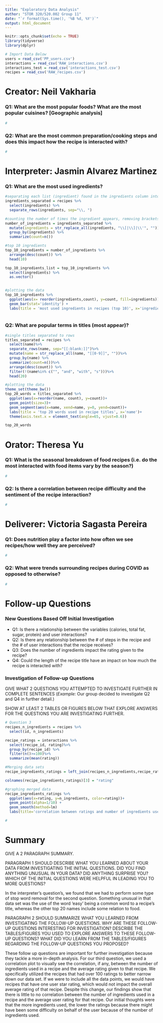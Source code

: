 ```yaml
---
title: "Exploratory Data Analysis"
author: "STOR 320/520.002 Group 11"
date: "`r format(Sys.time(), '%B %d, %Y')`"
output: html_document
---
```


```r
knitr::opts_chunk$set(echo = TRUE)
library(tidyverse)
library(dplyr)

# Import Data Below
users = read_csv('PP_users.csv')
interactions = read_csv('RAW_interactions.csv')
interactions_test = read_csv('interactions_test.csv')
recipes = read_csv('RAW_recipes.csv')
```

# Creator: Neil Vakharia

### Q1: What are the most popular foods? What are the most popular cuisines? [Geographic analysis]

```r
#
```

### Q2: What are the most common preparation/cooking steps and does this impact how the recipe is interacted with?

```r
#
```

# Interpreter: Jasmin Alvarez Martinez

### Q1: What are the most used ingredients?

```r
#separating each list (ingredient) found in the ingredients column into rows
ingredients_separated = recipes %>%
  select(ingredients) %>%
  separate_rows(ingredients, sep="\\, ")
```


```r
#counting the number of times the ingredient appears, removing brackets
number_of_ingredients = ingredients_separated %>%
  mutate(ingredients = str_replace_all(ingredients, "\\[|\\]|\\'", "")) %>%
  group_by(ingredients) %>%
  summarize(count=n())
```

```r
#top 10 ingredients
top_10_ingredients = number_of_ingredients %>%
  arrange(desc(count)) %>%
  head(10)
```

```r
top_10_ingredients_list = top_10_ingredients %>%
  select(ingredients) %>%
  as.vector()
  
```

```r
#plotting the data
top_10_ingredients %>%
  ggplot(aes(x= reorder(ingredients,count), y=count, fill=ingredients))+
  geom_bar(stat='identity') +
  labs(title = 'most used ingredients in recipes (top 10)', x='ingredient name', y='ingredient count')
  
```

### Q2: What are popular terms in titles (most appear)?

```r
#single titles separated to rows
titles_separated = recipes %>%
  select(name)%>%
  separate_rows(name, sep="[[:blank:]]")%>%
  mutate(name = str_replace_all(name, "[[0-9]]", ""))%>%
  group_by(name) %>%
  summarize(count=n())%>%
  arrange(desc(count)) %>%
  filter(!(name%in% c("", "and", "with", "s")))%>%
  head(20)
```


```r
#plotting the data
theme_set(theme_bw())
top_20_words = titles_separated %>%
  ggplot(aes(x=reorder(name, count), y=count))+
  geom_point(size=3)+
  geom_segment(aes(x=name, xend=name, y=0, yend=count))+
  labs(title = 'top 20 words used in recipe titles', x='name')+
  theme(axis.text.x = element_text(angle=65, vjust=0.6))

top_20_words
```

# Orator: Theresa Yu

### Q1: What is the seasonal breakdown of food recipes (i.e. do the most interacted with food items vary by the season?)

```r
#
```

### Q2: Is there a correlation between recipe difficulty and the sentiment of the recipe interaction?

```r
#
```

# Deliverer: Victoria Sagasta Pereira

### Q1: Does nutrition play a factor into how often we see recipes/how well they are perceived?

```r
#
```

### Q2: What were trends surrounding recipes during COVID as opposed to otherwise?

```r
#
```

# Follow-up Questions

### New Questions Based Off Initial Investigation

- Q1: Is there a relationship between the variables (calories, total fat, sugar, protein) and user interactions?
- Q2: Is there any relationship between the # of steps in the recipe and the # of user interactions that the recipe receives?
- Q3: Does the number of ingredients impact the rating given to the recipe?
- Q4: Could the length of the recipe title have an impact on how much the recipe is interacted with?

### Investigation of Follow-up Questions

GIVE WHAT 2 QUESTIONS YOU ATTEMPTED TO INVESTIGATE FURTHER IN COMPLETE SENTENCES (*Example:* Our group decided to investigate Q2 and Q4 in further detail.)

SHOW AT LEAST 2 TABLES OR FIGURES BELOW THAT EXPLORE ANSWERS FOR THE QUESTIONS YOU ARE INVESTIGATING FURTHER.

```r
# Question 3 
recipes_n_ingredients = recipes %>%
  select(id, n_ingredients)

recipe_ratings = interactions %>%
  select(recipe_id, rating)%>%
  group_by(recipe_id) %>%
  filter(n()>=100)%>%
  summarize(mean(rating))

```

```r
#Merging data sets
recipe_ingredients_ratings = left_join(recipes_n_ingredients,recipe_ratings, by=c('id'= 'recipe_id'))

colnames(recipe_ingredients_ratings)[3] = "rating"
```

```r
#graphing merged data
recipe_ingredients_ratings %>%
  ggplot(aes(x=rating, y=n_ingredients, color=rating))+
  geom_point(alpha=1/10) +
  geom_smooth(method=lm)
  labs(title='correlation between ratings and number of ingredients used in a recipe')
```

```r
#
```

# Summary

GIVE A 2 PARAGRAPH SUMMARY. 

PARAGRAPH 1 SHOULD DESCRIBE WHAT YOU LEARNED ABOUT YOUR DATA FROM INVESTIGATING THE INITIAL QUESTIONS. DID YOU FIND ANYTHING UNUSUAL IN YOUR DATA? DID ANYTHING SURPRISE YOU? WHICH OF THE INITIAL QUESTIONS WERE HELPFUL IN LEADING YOU TO MORE QUESTIONS?

In the interpreter's question's, we found that we had to perform some type of stop word removal for the second question. Something unusual in that data set was the use of the word 'easy' being a common word to a recipe's title, whereas the other top 20 names include some relation to food.  

PARAGRAPH 2 SHOULD SUMMARIZE WHAT YOU LEARNED FROM INVESTIGATING THE FOLLOW-UP QUESTIONS. WHY ARE THESE FOLLOW-UP QUESTIONS INTERESTING FOR INVESTIGATION? DESCRIBE THE TABLES/FIGURES YOU USED TO EXPLORE ANSWERS TO THESE FOLLOW-UP QUESTIONS? WHAT DID YOU LEARN FROM THE TABLES/FIGURES REGARDING THE FOLLOW-UP QUESTIONS YOU PROPOSED?

These follow up questions are important for further investigation because they tackle a more in-depth analysis. For our third question, we used a correlation plot to visually see the correlation, if any, between the number of ingredients used in a recipe and the average rating given to that recipe. We specifically utilized the recipes that had over 100 ratings to better narrow down our data set. If we were to include all the data points, we would have recipes that have one user star rating, which would not impact the overall average rating of that recipe. Despite this change, our findings show that there is little to no correlation between the number of ingredients used in a recipe and the average user rating for that recipe. Our initial thoughts were that the more ingredients used, the lower the ratings because there might have been some difficulty on behalf of the user because of the number of ingredients used. 












